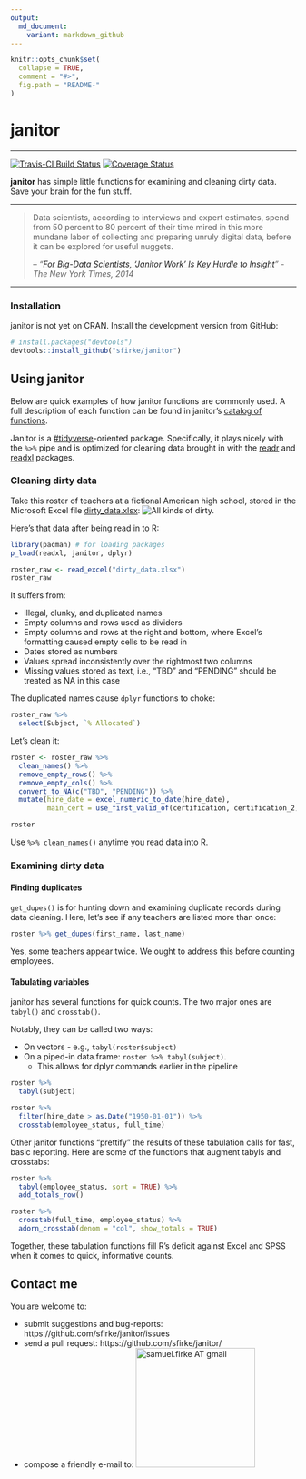 ```yaml
---
output:
  md_document:
    variant: markdown_github
---
```


<!-- README.md is generated from README.Rmd. Please edit that file -->

```r
knitr::opts_chunk$set(
  collapse = TRUE, 
  comment = "#>",
  fig.path = "README-"  
)
```

# janitor
***********************
[![Travis-CI Build Status](https://travis-ci.org/sfirke/janitor.svg?branch=master)](https://travis-ci.org/sfirke/janitor)
[![Coverage Status](https://img.shields.io/codecov/c/github/sfirke/janitor/master.svg)](https://codecov.io/github/sfirke/janitor?branch=master)


**janitor** has simple little functions for examining and cleaning dirty data.  Save your brain for the fun stuff.

<hr/>
>Data scientists, according to interviews and expert estimates, spend from 50 percent to 80 percent of their time mired in this more mundane labor of collecting and preparing unruly digital data, before it can be explored for useful nuggets.
>
> -- *"[For Big-Data Scientists, 'Janitor Work' Is Key Hurdle to Insight](http://www.nytimes.com/2014/08/18/technology/for-big-data-scientists-hurdle-to-insights-is-janitor-work.html)" - The New York Times, 2014*

<hr/>

### Installation

janitor is not yet on CRAN.  Install the development version from GitHub:

```r
# install.packages("devtools")
devtools::install_github("sfirke/janitor")
```


## Using janitor

Below are quick examples of how janitor functions are commonly used.  A full description of each function can be found in janitor's [catalog of functions](https://github.com/sfirke/janitor/blob/master/vignettes/introduction.md).  

Janitor is a [#tidyverse](https://github.com/hadley/tidyverse/blob/master/vignettes/manifesto.Rmd)-oriented package.  Specifically, it plays nicely with the `%>%` pipe and is optimized for cleaning data brought in with the [readr](https://github.com/hadley/readr) and [readxl](https://github.com/hadley/readxl) packages.

### Cleaning dirty data

Take this roster of teachers at a fictional American high school, stored in the Microsoft Excel file [dirty_data.xlsx](https://github.com/sfirke/janitor/blob/master/dirty_data.xlsx):
![All kinds of dirty.](dirty_data.PNG)

Here's that data after being read in to R:
```r
library(pacman) # for loading packages
p_load(readxl, janitor, dplyr)

roster_raw <- read_excel("dirty_data.xlsx")
roster_raw
```

It suffers from:

* Illegal, clunky, and duplicated names
* Empty columns and rows used as dividers
* Empty columns and rows at the right and bottom, where Excel's formatting caused empty cells to be read in
* Dates stored as numbers
* Values spread inconsistently over the rightmost two columns
* Missing values stored as text, i.e., "TBD" and "PENDING" should be treated as NA in this case

The duplicated names cause `dplyr` functions to choke:
```r
roster_raw %>%
  select(Subject, `% Allocated`)
```

Let's clean it:
```r
roster <- roster_raw %>%
  clean_names() %>%
  remove_empty_rows() %>%
  remove_empty_cols() %>%
  convert_to_NA(c("TBD", "PENDING")) %>%
  mutate(hire_date = excel_numeric_to_date(hire_date),
         main_cert = use_first_valid_of(certification, certification_2))

roster
```

Use `%>% clean_names()` anytime you read data into R.

### Examining dirty data

#### Finding duplicates
`get_dupes()` is for hunting down and examining duplicate records during data cleaning.  Here, let's see if any teachers are listed more than once:
```r
roster %>% get_dupes(first_name, last_name)
```

Yes, some teachers appear twice.  We ought to address this before counting employees.

#### Tabulating variables
janitor has several functions for quick counts.  The two major ones are `tabyl()` and `crosstab()`.

Notably, they can be called two ways:

* On vectors - e.g., `tabyl(roster$subject)`
* On a piped-in data.frame: `roster %>% tabyl(subject)`.
    * This allows for dplyr commands earlier in the pipeline

```r
roster %>%
  tabyl(subject)

roster %>%
  filter(hire_date > as.Date("1950-01-01")) %>%
  crosstab(employee_status, full_time)
```

Other janitor functions "prettify" the results of these tabulation calls for fast, basic reporting.  Here are some of the functions that augment tabyls and crosstabs:
```r
roster %>%
  tabyl(employee_status, sort = TRUE) %>%
  add_totals_row()

roster %>%
  crosstab(full_time, employee_status) %>%
  adorn_crosstab(denom = "col", show_totals = TRUE)

```


Together, these tabulation functions fill R's deficit against Excel and SPSS when it comes to quick, informative counts.

## Contact me

You are welcome to:

* submit suggestions and bug-reports: https://github.com/sfirke/janitor/issues
* send a pull request: https://github.com/sfirke/janitor/
* compose a friendly e-mail to: <img src = "http://samfirke.com/wp-content/uploads/2016/07/email_address_whitespace_top.png" alt = "samuel.firke AT gmail" width = "210"/>
